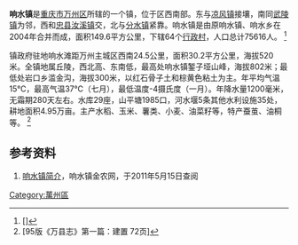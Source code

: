 {{中国乡级行政区
| 行政区全称 = 响水镇
| 景观照片文件名 =
| 景观照片描述 =
| 汉语拼音 = 
| 上级行政区 = [[重庆市|重庆市]][[万州区|万州区]]
| 行政区类别 = [[镇|镇]]
| 地理坐标 = 
| 总面积 = 149.6平方公里
| 户籍人口 = 7.6万人
| 户籍人口年份 = 2004年
| 常住人口 =
| 常住人口年份 =
| 人口密度 = 
| 领导人职务1 =
| 领导人姓名1 =
| 领导人职务2 =
| 领导人姓名2 =
| 行政区划 = 6个乡，64村，678组
| 官方网站 =
| 政府驻地 = 
| 邮政编码 = 404000
| 位置图文件名 =
| 位置图描述 =
}}
'''响水镇'''是[[重庆市|重庆市]][[万州区|万州区]]所辖的一个镇，位于区西南部。东与[[凉风镇|凉风镇]]接壤，南同[[武陵镇|武陵镇]]为邻，西和[[忠县|忠县]][[汝溪镇|汝溪镇]]交，北与[[分水镇|分水镇]]紧靠。响水镇是由原响水镇、响水乡在2004年合并而成，面积149.6平方公里，下辖64个[[行政村|行政村]]，人口总计75616人。 <ref>[{{Cite book | author = 万县志编撰委员会 | title = 万县志 | location = 四川 | publisher = 四川辞书出版社 | date = 1995年9月 |isbn= 7-80543-418-6}}]</ref>

镇政府驻地响水滩距万州主城区西南24.5公里，面积30.2平方公里，海拔520米。全镇地属丘陵，西北高、东南低，最高处响水镇錾子垭山峰，海拔802米；最低处岩口乡滥金沟，海拔300米，以红石骨子土和棕黄色粘土为主。年平均气温15℃，最高气温37℃（七月），最低温度-4摄氏度（一月）。年降水量1200毫米，无霜期280天左右。水库29座，山平塘1985口，河水堰5条其他水利设施35处，耕地面积4.95万亩。主产水稻、玉米、薯类、小麦、油菜籽等，特产蚕茧、油桐等。 <ref>[95版《万县志》第一篇：建置 72页]</ref>

==参考资料==
<div class="references-small">
#[https://web.archive.org/web/20150422204655/http://www.agri.com.cn/town/500101104000.htm 响水镇简介]，响水镇金农网，于2011年5月15日查阅
</div>
{{references|}}

[[Category:萬州區|Category:萬州區]]
 
{{重庆市万州区行政区划}}